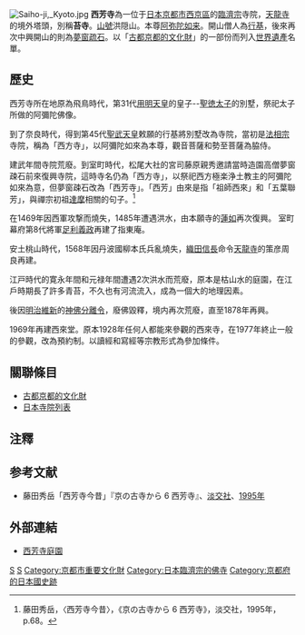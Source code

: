 {{Coor icon|w=24px|34|59|31.06|N|135|40|59.93|E|5000}}
{{日本寺院|
名称 = 西芳寺|
画像 = [[File:Saihouji-kokedera01.jpg|260px]]<br />庭園（特別名勝、史跡）|
所在地 = 京都府京都市西京區松尾神ヶ谷町56|
位置 = {{coord|34|59|31.06|N|135|40|59.93|E|region:JP-26_type:landmark|display=inline}}|
山号 = 洪隠山|
宗派 = [[臨濟宗|臨濟宗]]|
本尊 = [[阿彌陀如來|阿彌陀如來]]|
創建年 = 1.[[天平|天平]]年間（729年～749年）<br/>2.中興：[[曆應|曆應]]2年（1339年）|
開基 = 1.[[行基|行基]]<br/>2.中興：[[夢窓疎石|夢窓疎石]]|
別称 = '''苔寺'''|
文化財 = 湘南亭・夢窓国師画像（重要文化財）<br/>庭園（特別名勝、史跡）<br/>世界遺産|
}}{{japanese|japanese=西芳寺|kana=さいほうじ|romaji=Saihō-ji}}
[[File:Saiho-ji,_Kyoto.jpg|thumb]]
'''西芳寺'''為一位于[[日本|日本]][[京都市|京都市]][[西京區|西京區]]的[[臨濟宗|臨濟宗]]寺院，[[天龍寺|天龍寺]]的境外塔頭，別稱'''苔寺'''。[[山號|山號]]洪隠山。本尊[[阿弥陀如来|阿弥陀如来]]。開山僧人為[[行基|行基]]，後來再次中興開山的則為[[夢窗疏石|夢窗疏石]]。以「[[古都京都的文化財|古都京都的文化財]]」的一部份而列入[[日本世界遺產|世界遺產]]名單。


== 歷史 ==

西芳寺所在地原為飛鳥時代，第31代[[用明天皇|用明天皇]]的皇子--[[聖徳太子|聖徳太子]]的別墅，祭祀太子所做的阿彌陀佛像。

到了奈良時代，得到第45代[[聖武天皇|聖武天皇]]敕願的行基將別墅改為寺院，當初是[[法相宗|法相宗]]寺院，稱為「西方寺」，以阿彌陀如來為本尊，觀音菩薩和勢至菩薩為脇侍。

建武年間寺院荒廢。到室町時代，松尾大社的宮司藤原親秀邀請當時造園高僧夢窗疎石前來復興寺院，這時寺名仍為「西方寺」，以祭祀西方極楽浄土教主的阿彌陀如來為意，但夢窗疎石改為「西芳寺」。「西芳」由來是指「祖師西來」和「五葉聯芳」，與禪宗初祖[[菩提達摩|達摩]]相關的句子。<ref>藤田秀岳，〈西芳寺今昔〉，《京の古寺から 6 西芳寺》，淡交社，1995年，p.68。</ref>

在1469年因西軍攻撃而燒失，1485年遭遇洪水，由本願寺的[[蓮如|蓮如]]再次復興。 室町幕府第8代將軍[[足利義政|足利義政]]再建了指東庵。

安土桃山時代，1568年因丹波國柳本氏兵亂燒失，[[織田信長|織田信長]]命令[[天龍寺|天龍寺]]的策彦周良再建。

江戸時代的寛永年間和元禄年間遭遇2次洪水而荒廢，原本是枯山水的庭園，在江戶時期長了許多青苔，不久也有河流流入，成為一個大的地理因素。

後因[[明治維新|明治維新]]的[[神佛分離|神佛分離令]]，廢佛毀釋，境内再次荒廢，直至1878年再興。

1969年再建西來堂。原本1928年任何人都能來參觀的西來寺，在1977年終止一般的參觀，改為預約制。以讀經和寫經等宗教形式為參加條件。

==關聯條目==
{{Commons|Category:Saihouji}}
* [[古都京都的文化財|古都京都的文化財]]
* [[日本寺院列表|日本寺院列表]]

==注釋==
{{reflist}}

== 参考文献 ==
* 藤田秀岳「西芳寺今昔」『京の古寺から 6 西芳寺』、[[淡交社|淡交社]]、[[1995年|1995年]]

== 外部連結 ==
* [https://kunishitei.bunka.go.jp/heritage/detail/401/1648 西芳寺庭園] {{Wayback|url=https://kunishitei.bunka.go.jp/heritage/detail/401/1648 |date=20191208002321 }}

{{Japanese Special Scenery}}

[[Category:日本世界遺產|S]]
[[Category:西京區佛寺|S]]
[[Category:京都市重要文化財|Category:京都市重要文化財]]
[[Category:日本臨濟宗的佛寺|Category:日本臨濟宗的佛寺]]
[[Category:京都府的日本國史跡|Category:京都府的日本國史跡]]